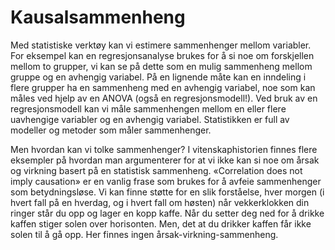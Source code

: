 # Kausalsammenheng

Med statistiske verktøy kan vi estimere sammenhenger mellom variabler. For eksempel kan en regresjonsanalyse brukes for å si noe om forskjellen mellom to grupper, vi kan se på dette som en mulig sammenheng mellom gruppe og en avhengig variabel. På en lignende måte kan en inndeling i flere grupper ha en sammenheng med en avhengig variabel, noe som kan måles ved hjelp av en ANOVA (også en regresjonsmodell!). Ved bruk av en regresjonsmodell kan vi måle sammenhengen mellom en eller flere uavhengige variabler og en avhengig variabel. Statistikken er full av modeller og metoder som måler sammenhenger.

Men hvordan kan vi tolke sammenhenger? I vitenskaphistorien finnes flere eksempler på hvordan man argumenterer for at vi ikke kan si noe om årsak og virkning basert på en statistisk sammenheng. «Correlation does not imply causation» er en vanlig frase som brukes for å avfeie sammenhenger som betydningsløse. Vi kan finne støtte for en slik forståelse, hver morgen (i hvert fall på en hverdag, og i hvert fall om høsten) når vekkerklokken din ringer står du opp og lager en kopp kaffe. Når du setter deg ned for å drikke kaffen stiger solen over horisonten. Men, det at du drikker kaffen får ikke solen til å gå opp. Her finnes ingen årsak-virkning-sammenheng.

